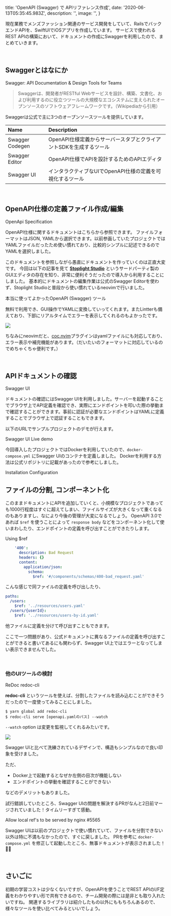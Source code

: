 
  title: 'OpenAPI (Swagger) で APIリファレンス作成',
  date: '2020-06-13T05:35:45.983Z',
  description: '',
  image: '',
}

現在業務でメンズファッション関連のサービス開発をしていて、RailsでバックエンドAPIを、SwiftUIでiOSアプリを作成しています。
サービスで使われるREST APIの構築において、ドキュメントの作成にSwaggerを利用したので、まとめていきます。

<br />

## Swaggerとはなにか

<Link href="https://swagger.io/" icon color target="_blank">Swagger: API Documentation & Design Tools for Teams</Link>

> Swaggerは、開発者がRESTful Webサービスを設計、構築、文書化、および利用するのに役立つツールの大規模なエコシステムに支えられたオープンソースのソフトウェアフレームワークです。（Wikipediaから引用）

Swaggerは公式で主に3つのオープンソースツールを提供しています。


| Name | Description |
|:---|:---|
| Swagger Codegen | OpenAPI仕様定義からサーバースタブとクライアントSDKを生成するツール |
| Swagger Editor | OpenAPI仕様でAPIを設計するためのAPIエディタ |
| Swagger UI | インタラクティブなUIでOpenAPI仕様の定義を可視化するツール |

<br />

## OpenAPI仕様の定義ファイル作成/編集

<Link href="https://swagger.io/specification/" icon color target="_blank">OpenApi Specification</Link>

OpenAPI仕様に関するドキュメントはこちらから参照できます。
ファイルフォーマットはJSON, YAMLから選択できます。以前参画していたプロジェクトではYAMLファイルだったため使い慣れており、比較的シンプルに記述できるのでYAMLを選択しました。

このドキュメントを参照しながら愚直にドキュメントを作っていくのは正直大変です。
今回は以下の記事を見て [**Stoplight Studio**](https://stoplight.io/studio/) というサードパーティ製のGUIエディタの存在を知り、非常に便利そうだったので導入から利用することにしました。
基本的にドキュメントの編集作業は公式のSwagger Editorを使わず、Stoplight Studioと普段から使い慣れているneovimで行いました。

<Link href="https://future-architect.github.io/articles/20191008/" icon color target="_blank">本当に使ってよかったOpenAPI (Swagger) ツール</Link>

無料で利用でき、GUI操作でYAMLに変換していってくれます。またLintterも備えており、下部にリアルタイムでエラーを表示してくれるのもよかったです。

![](/images/2020-06-13-15-36-51.png)

ちなみにneovimだと、[coc.nvim](https://github.com/neoclide/coc.nvim)プラグインはyamlファイルにも対応しており、エラー表示や補完機能があります。（だいたいのフォーマットに対応しているのでめちゃくちゃ便利です。）

<br />

## APIドキュメントの確認

<Link href="https://github.com/swagger-api/swagger-ui" icon color target="_blank">Swagger UI</Link>

ドキュメントの確認にはSwagger UIを利用しました。サーバーを起動することでブラウザ上でAPI定義を確認でき、実際にエンドポイントを叩いた際の挙動まで確認することができます。事前に認証が必要なエンドポイントはYAMLに定義することでブラウザ上で認証することもできます。

以下のURLでサンプルプロジェクトのデモが行えます。

<Link href="https://petstore.swagger.io/?_ga=2.122476363.1130046274.1591578032-629257442.1591335808" icon color target="_blank">Swagger UI Live demo</Link>

今回導入したプロジェクトではDockerを利用していたので、`docker-compose.yml` にSwagger UIのコンテナを定義しました。
Dockerを利用する方法は公式リポジトリに記載があったので参考にしました。

<Link href="https://github.com/swagger-api/swagger-ui/blob/master/docs/usage/installation.md" icon color target="_blank">Installation</Link>
<Link href="https://github.com/swagger-api/swagger-ui/blob/master/docs/usage/configuration.md#docker" icon color target="_blank">Configuration</Link>

<br />

## ファイルの分割, コンポーネント化

このままドキュメントにAPIを追加していくと、小規模なプロジェクトであっても1000行程度はすぐに超えてしまい、ファイルサイズが大きくなって重くなるのもありますし、なにより今後の管理が大変になるでしょう。
OpenAPI 3.0であれば `$ref` を使うことによって `response body` などをコンポーネント化して使いまわしたり、エンドポイントの定義を呼び出すことができたりします。

<Link href="https://swagger.io/docs/specification/using-ref/" icon color target="_blank">Using $ref</Link>

``` yaml
    '400':
      description: Bad Request
      headers: {}
      content:
        application/json:
          schema:
            $ref: '#/components/schemas/400-bad_request.yaml'
```

こんな感じで同ファイルの定義を呼び出したり、

``` yaml
paths:
  /users:
    $ref: '../resources/users.yaml'
  /users/{userId}:
    $ref: '../resources/users-by-id.yaml'
```

他ファイルに定義を分けて呼び出すこともできます。

ここで一つ問題があり、公式ドキュメントに異なるファイルの定義を呼び出すことができると書いてあるにも関わらず、Swagger UI上ではエラーとなってしまい表示できませんでした。

<br />

### 他のUIツールの検討

<Link href="https://github.com/Redocly/redoc" icon color target="_blank">ReDoc</Link>
<Link href="https://github.com/Redocly/redoc/blob/master/cli/README.md" icon color target="_blank">redoc-cli</Link>

**redoc-cli** というツールを使えば、分割したファイルを読み込むことができそうだったので一度使ってみることにしました。

``` shell
$ yarn global add redoc-cli
$ redoc-cli serve [openapi.yamlのパス] --watch
```

`--watch` option は変更を監視してくれるみたいです。

![](/images/2020-06-13-16-50-59.png)

Swagger UIと比べて洗練されているデザインで、構造もシンプルなので良い印象を受けました。

ただ、

- Docker上で起動するとなぜか左側の目次が機能しない
- エンドポイントの挙動を確認することができない

などのデメリットもありました。

試行錯誤していたところ、Swagger UIの問題を解決するPRがなんと2日前マージされていました！タイムリーすぎて感動。

<Link href="https://github.com/swagger-api/swagger-ui/pull/5565" icon color target="_blank">Allow local ref's to be served by nginx #5565</Link>

Swagger UIは以前のプロジェクトで使い慣れていて、ファイルを分割できない以外は特に不満もなかったので、すぐに戻しました。
PRを参考に `docker-compose.yml` を修正して起動したところ、無事ドキュメントが表示されました！🎉🎉

<br />

## さいごに

初期の学習コストは少なくないですが、OpenAPIを使うことでREST APIのI/F定義をわかりやすい形で共有できるので、チーム開発の際には是非とも取り入れたいですね。
関連するライブラリは紹介したもの以外にももちろんあるので、様々なツールを使い比べてみるといいでしょう。

